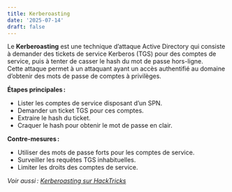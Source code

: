 ```yaml
---
title: Kerberoasting
date: '2025-07-14'
draft: false
---
```





Le **Kerberoasting** est une technique d’attaque Active Directory qui consiste à demander des tickets de service Kerberos (TGS) pour des comptes de service, puis à tenter de casser le hash du mot de passe hors-ligne.  
Cette attaque permet à un attaquant ayant un accès authentifié au domaine d’obtenir des mots de passe de comptes à privilèges.

**Étapes principales :**
- Lister les comptes de service disposant d’un SPN.
- Demander un ticket TGS pour ces comptes.
- Extraire le hash du ticket.
- Craquer le hash pour obtenir le mot de passe en clair.

**Contre-mesures :**
- Utiliser des mots de passe forts pour les comptes de service.
- Surveiller les requêtes TGS inhabituelles.
- Limiter les droits des comptes de service.

*Voir aussi : [Kerberoasting sur HackTricks](https://book.hacktricks.xyz/windows-hardening/active-directory-methodology/kerberoasting)*
